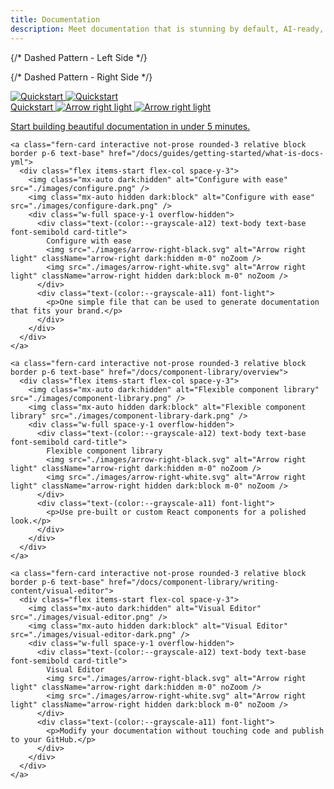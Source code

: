 ```yaml
---
title: Documentation
description: Meet documentation that is stunning by default, AI-ready, and designed to convert.
---
```


<div className="docs-homepage">
  {/* Dashed Pattern - Left Side */}
  <div className="dashed-pattern-left"></div>

  {/* Dashed Pattern - Right Side */}
  <div className="dashed-pattern-right"></div>
  <CardGroup cols={2}>
    <a class="fern-card interactive not-prose relative block p-6 text-base" href="/docs/guides/getting-started/quickstart">
      <div class="flex items-start flex-col space-y-3">
        <img class="mx-auto dark:hidden" alt="Quickstart" src="./images/quickstart.png" />
        <img class="mx-auto hidden dark:block" alt="Quickstart" src="./images/quickstart-dark.png" />
        <div class="w-full space-y-1 overflow-hidden">
          <div class="text-(color:--grayscale-a12) text-body text-base font-semibold card-title">
            Quickstart
            <img src="./images/arrow-right-black.svg" alt="Arrow right light" className="arrow-right dark:hidden m-0" noZoom />
            <img src="./images/arrow-right-white.svg" alt="Arrow right light" className="arrow-right hidden dark:block m-0" noZoom />
          </div>
          <div class="text-(color:--grayscale-a11) font-light">
            <p>Start building beautiful documentation in under 5 minutes.</p>
          </div>
        </div>
      </div>
    </a>
    
    <a class="fern-card interactive not-prose rounded-3 relative block border p-6 text-base" href="/docs/guides/getting-started/what-is-docs-yml">
      <div class="flex items-start flex-col space-y-3">
        <img class="mx-auto dark:hidden" alt="Configure with ease" src="./images/configure.png" />
        <img class="mx-auto hidden dark:block" alt="Configure with ease" src="./images/configure-dark.png" />
        <div class="w-full space-y-1 overflow-hidden">
          <div class="text-(color:--grayscale-a12) text-body text-base font-semibold card-title">
            Configure with ease
            <img src="./images/arrow-right-black.svg" alt="Arrow right light" className="arrow-right dark:hidden m-0" noZoom />
            <img src="./images/arrow-right-white.svg" alt="Arrow right light" className="arrow-right hidden dark:block m-0" noZoom />
          </div>
          <div class="text-(color:--grayscale-a11) font-light">
            <p>One simple file that can be used to generate documentation that fits your brand.</p>
          </div>
        </div>
      </div>
    </a>
    
    <a class="fern-card interactive not-prose rounded-3 relative block border p-6 text-base" href="/docs/component-library/overview">
      <div class="flex items-start flex-col space-y-3">
        <img class="mx-auto dark:hidden" alt="Flexible component library" src="./images/component-library.png" />
        <img class="mx-auto hidden dark:block" alt="Flexible component library" src="./images/component-library-dark.png" />
        <div class="w-full space-y-1 overflow-hidden">
          <div class="text-(color:--grayscale-a12) text-body text-base font-semibold card-title">
            Flexible component library
            <img src="./images/arrow-right-black.svg" alt="Arrow right light" className="arrow-right dark:hidden m-0" noZoom />
            <img src="./images/arrow-right-white.svg" alt="Arrow right light" className="arrow-right hidden dark:block m-0" noZoom />
          </div>
          <div class="text-(color:--grayscale-a11) font-light">
            <p>Use pre-built or custom React components for a polished look.</p>
          </div>
        </div>
      </div>
    </a>
    
    <a class="fern-card interactive not-prose rounded-3 relative block border p-6 text-base" href="/docs/component-library/writing-content/visual-editor">
      <div class="flex items-start flex-col space-y-3">
        <img class="mx-auto dark:hidden" alt="Visual Editor" src="./images/visual-editor.png" />
        <img class="mx-auto hidden dark:block" alt="Visual Editor" src="./images/visual-editor-dark.png" />
        <div class="w-full space-y-1 overflow-hidden">
          <div class="text-(color:--grayscale-a12) text-body text-base font-semibold card-title">
            Visual Editor
            <img src="./images/arrow-right-black.svg" alt="Arrow right light" className="arrow-right dark:hidden m-0" noZoom />
            <img src="./images/arrow-right-white.svg" alt="Arrow right light" className="arrow-right hidden dark:block m-0" noZoom />
          </div>
          <div class="text-(color:--grayscale-a11) font-light">
            <p>Modify your documentation without touching code and publish to your GitHub.</p>
          </div>
        </div>
      </div>
    </a>
  </CardGroup> 
  </div>
